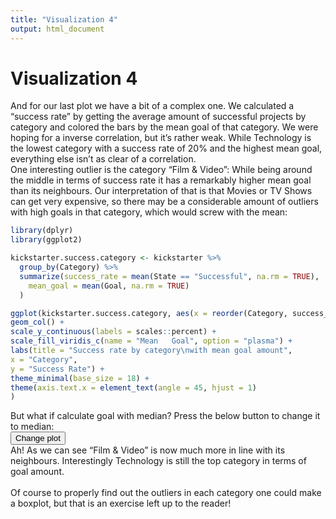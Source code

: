 ```yaml
---
title: "Visualization 4"
output: html_document
---
```


# Visualization 4

<script type="text/javascript">
function showSolution(){
    first=document.getElementById('first')
    second=document.getElementById('second')
    if(first.style.visibility=='visible'){
        first.style.visibility='hidden';
        first.style.display='none';
        second.style.visibility="visible";
        second.style.display='block';
    }else{
        first.style.visibility="visible";
        first.style.display='block';
        second.style.visibility='hidden';
        second.style.display='none';
    }
}
</script>

And for our last plot we have a bit of a complex one. We calculated a "success rate" by getting the average amount of successful projects by category and colored the bars by the mean goal of that category. We were hoping for a inverse correlation, but it's rather weak. While Technology is the lowest category with a success rate of 20% and the highest mean goal, everything else isn't as clear of a correlation.
<br>
One interesting outlier is the category "Film & Video": While being around the middle in terms of success rate it has a remarkably higher mean goal than its neighbours. Our interpretation of that is that Movies or TV Shows can get very expensive, so there may be a considerable amount of outliers with high goals in that category, which would screw with the mean:

<div id='first' style='visibility:visible;display:block'>
```r
library(dplyr)
library(ggplot2)

kickstarter.success.category <- kickstarter %>%
  group_by(Category) %>%
  summarize(success_rate = mean(State == "Successful", na.rm = TRUE),
    mean_goal = mean(Goal, na.rm = TRUE)
  )

ggplot(kickstarter.success.category, aes(x = reorder(Category, success_rate), y = success_rate, fill = mean_goal)) +
geom_col() +
scale_y_continuous(labels = scales::percent) +
scale_fill_viridis_c(name = "Mean   Goal", option = "plasma") +
labs(title = "Success rate by category\nwith mean goal amount",
x = "Category",
y = "Success Rate") +
theme_minimal(base_size = 18) +
theme(axis.text.x = element_text(angle = 45, hjust = 1)
)

```
</div>

<div id='second' style='visibility:hidden;display:none'>
```r
kickstarter.success.category <- kickstarter %>%
  group_by(Category) %>%
  summarize(success_rate = mean(State == "Successful", na.rm = TRUE),
            median_goal = median(Goal, na.rm = TRUE)
  )

ggplot(kickstarter.success.category, aes(x = reorder(Category, success_rate), y = success_rate, fill = median_goal)) +
geom_col() +
scale_y_continuous(labels = scales::percent) +
scale_fill_viridis_c(name = "Median Goal", option = "plasma") +
labs(title = "Success rate by category\nwith median goal amount",
x = "Category",
y = "Success Rate") +
theme_minimal(base_size = 18) +
theme(axis.text.x = element_text(angle = 45, hjust = 1)
)
```
</div>

But what if calculate goal with median? Press the below button to change it to median:<br>
<input type='button' value='Change plot' onclick='showSolution();'/><br>
Ah! As we can see "Film & Video" is now much more in line with its neighbours. Interestingly Technology is still the top category in terms of goal amount.
<br><br>
Of course to properly find out the outliers in each category one could make a boxplot, but that is an exercise left up to the reader!

